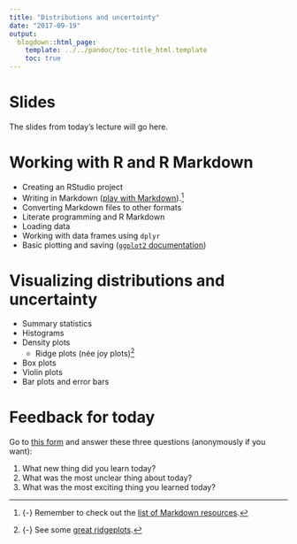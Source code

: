 ```yaml
---
title: "Distributions and uncertainty"
date: "2017-09-19"
output:
  blogdown::html_page:
    template: ../../pandoc/toc-title_html.template
    toc: true
---
```


# Slides

The slides from today's lecture will go here.


# Working with R and R Markdown

- Creating an RStudio project
- Writing in Markdown ([play with Markdown](https://dillinger.io/)).^[{-} Remember to check out the [list of Markdown resources](/reference/#markdown).]
- Converting Markdown files to other formats
- Literate programming and R Markdown
- Loading data
- Working with data frames using `dplyr`
- Basic plotting and saving ([`ggplot2` documentation](http://ggplot2.tidyverse.org/reference/))


# Visualizing distributions and uncertainty

- Summary statistics
- Histograms
- Density plots
    - Ridge plots (née joy plots)^[{-} See some [great ridgeplots](http://blog.revolutionanalytics.com/2017/07/joyplots.html).]
- Box plots
- Violin plots
- Bar plots and error bars


# Feedback for today

Go to [this form](https://goo.gl/forms/jeCAQuOPFkCqISoa2) and answer these three questions (anonymously if you want):

1. What new thing did you learn today?
2. What was the most unclear thing about today?
3. What was the most exciting thing you learned today?
